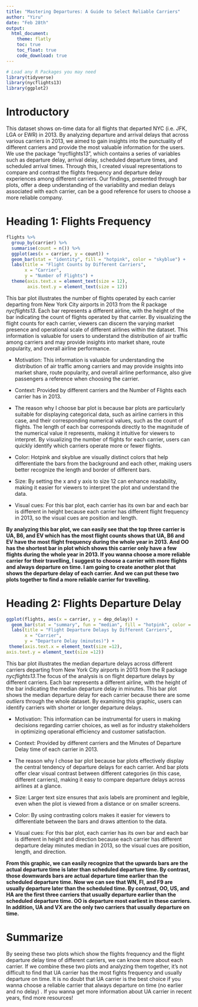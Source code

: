 ```yaml
---
title: "Mastering Departures: A Guide to Select Reliable Carriers"
author: "Yiru"
date: "Feb 28th"
output: 
  html_document:
    theme: flatly
    toc: true
    toc_float: true
    code_download: true
---
```


```r
# Load any R Packages you may need
library(tidyverse)
library(nycflights13)
library(ggplot2)
```

# Introductory


This dataset shows on-time data for all flights that departed NYC (i.e. JFK, LGA or EWR) in 2013. By analyzing departure and arrival delays that across various carriers in 2013, we aimed to gain insights into the punctuality of different carriers and provide the most valuable information for the users. We use the package "nycflights13", which contains a series of variables such as departure delay, arrival delay, scheduled departure times, and scheduled arrival times. Through this, I created visual representations to compare and contrast the flights frequency and departure delay experiences among different carriers. Our findings, presented through bar plots, offer a deep understanding of the variability and median delays associated with each carrier, can be a good reference for users to choose a more reliable company.


# Heading 1: Flights Frequency


```r
flights %>%
  group_by(carrier) %>%
  summarise(count = n()) %>%
  ggplot(aes(x = carrier, y = count)) +
  geom_bar(stat = "identity", fill = "hotpink", color = "skyblue") +
  labs(title = "Flight Counts by Different Carriers",
       x = "Carrier",
       y = "Number of Flights") +
  theme(axis.text.x = element_text(size = 12),
        axis.text.y = element_text(size = 12))
```



This bar plot illustrates the number of flights operated by each carrier departing from New York City airports in 2013 from the R package *nycflights13*. Each bar represents a different airline, with the height of the bar indicating the count of flights operated by that carrier. By visualizing the flight counts for each carrier, viewers can discern the varying market presence and operational scale of different airlines within the dataset. This information is valuable for users to understand the distribution of air traffic among carriers and may provide insights into market share, route popularity, and overall airline performance. 

- Motivation: This information is valuable for understanding the distribution of air traffic among carriers and may provide insights into market share, route popularity, and overall airline performance, also give passengers a reference when choosing the carrier. 

- Context: Provided by different carriers and the Number of Flights each carrier has in 2013. 

- The reason why I choose bar plot is because bar plots are particularly suitable for displaying categorical data, such as airline carriers in this case, and their corresponding numerical values, such as the count of flights.  The length of each bar corresponds directly to the magnitude of the numerical value it represents, making it intuitive for viewers to interpret. By visualizing the number of flights for each carrier, users can quickly identify which carriers operate more or fewer flights. 

- Color: Hotpink and skyblue are visually distinct colors that help differentiate the bars from the background and each other, making users better recognize the length and border of different bars.

- Size: By setting the x and y axis to size 12 can enhance readability, making it easier for viewers to interpret the plot and understand the data.

- Visual cues: For this bar plot, each carrier has its own bar and each bar is different in height because each carrier has different flight frequency in 2013, so the visual cues are position and length.


**By analyzing this bar plot, we can easily see that the top three carrier is UA, B6, and EV which has the most flight counts shows that UA, B6 and EV have the most flight frequency during the whole year in 2013. And OO has the shortest bar in plot which shows this carrier only have a few flights during the whole year in 2013. If you wanna choose a more reliable carrier for their travelling, I suggest to choose a carrier with more flights and always departure on time. I am going to create another plot that shows the departure delay of each carrier. And we can put these two plots together to find a more reliable carrier for travelling.** 



# Heading 2: Flights Departure Delay

```r
ggplot(flights, aes(x = carrier, y = dep_delay)) +
  geom_bar(stat = "summary", fun = "median", fill = "hotpink", color = "skyblue") +
  labs(title = "Flight Departure Delays by Different Carriers",
       x = "Carrier",
       y = "Departure Delay (minutes)") +
 theme(axis.text.x = element_text(size =12),
axis.text.y = element_text(size =12))
```



This bar plot illustrates the median departure delays across different carriers departing from New York City airports in 2013 from the R package *nycflights13*.The focus of the analysis is on flight departure delays by different carriers. Each bar represents a different airline, with the height of the bar indicating the median departure delay in minutes. This bar plot shows the median departure delay for each carrier because there are some *outliers* through the whole dataset. By examining this graphic, users can identify carriers with shorter or longer departure delays.

- Motivation: This information can be instrumental for users in making decisions regarding carrier choices, as well as for industry stakeholders in optimizing operational efficiency and customer satisfaction.

- Context: Provided by different carriers and the Minutes of Departure Delay time of each carrier in 2013. 

- The reason why I chose bar plot because bar plots effectively display the central tendency of departure delays for each carrier. And bar plots offer clear visual contrast between different categories (in this case, different carriers), making it easy to compare departure delays across airlines at a glance. 

- Size: Larger text size ensures that axis labels are prominent and legible, even when the plot is viewed from a distance or on smaller screens.

- Color: By using contrasting colors makes it easier for viewers to differentiate between the bars and draws attention to the data. 

- Visual cues: For this bar plot, each carrier has its own bar and each bar is different in height and direction because each carrier has different departure delay minutes median in 2013, so the visual cues are position, length, and direction. 


**From this graphic, we can easily recognize that the upwards bars are the actual departure time is later than scheduled departure time. By contrast, those downwards bars are actual departure time earlier than the scheduled departure time. Now we can see that WN, Fl, and F9 are usually departure later than the scheduled time. By contrast, OO, US, and HA are the first three carriers that usually departure earlier than the scheduled departure time. OO is departure most earliest in these carriers. In addition, UA and VX are the only two carriers that usually departure on time.** 



# Summarize


By seeing these two plots which show the flights frequency and the flight departure delay time of different carriers, we can know more about each carrier. If we combine these two plots and analyzing them together, it's not difficult to find that UA carrier has the most fights frequency and usually departure on time. It is no doubt that UA carrier is the best choice if you wanna choose a reliable carrier that always departure on time (no earlier and no delay) . If you wanna get more information about UA carrier in recent years, find more resources! 
